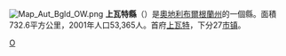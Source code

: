 {{noteTA|G1=奥地利地名}}
[[File:Map_Aut_Bgld_OW.png|thumb]]
'''上瓦特縣'''（{{lang-de|Bezirk Oberwart}}）是[[奧地利|奧地利]][[布爾根蘭州|布爾根蘭州]]的一個縣。面積732.6平方公里，2001年人口53,365人。首府[[上瓦特|上瓦特]]，下分27[[市镇_(奥地利)|市镇]]。

{{布尔根兰州行政区划}}
{{Austria-geo-stub}}

[[Category:布爾根蘭州縣份|O]]